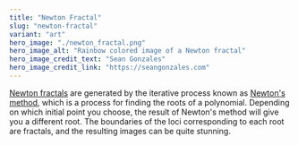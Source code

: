 ```yaml
---
title: "Newton Fractal"
slug: "newton-fractal"
variant: "art"
hero_image: "./newton_fractal.png"
hero_image_alt: "Rainbow colored image of a Newton fractal"
hero_image_credit_text: "Sean Gonzales"
hero_image_credit_link: "https://seangonzales.com"
---
```


[Newton fractals](https://en.wikipedia.org/wiki/Newton_fractal) are generated by the iterative process known as [Newton's method](https://en.wikipedia.org/wiki/Newton%27s_method), which is a process for finding the roots of a polynomial. Depending on which initial point you choose, the result of Newton's method will give you a different root. The boundaries of the loci corresponding to each root are fractals, and the resulting images can be quite stunning.
